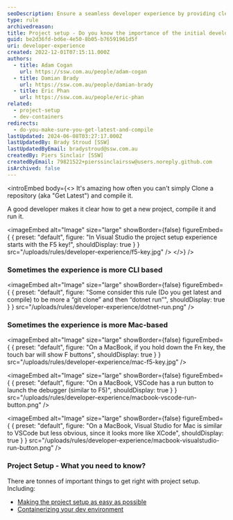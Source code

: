 ```yaml
---
seoDescription: Ensure a seamless developer experience by providing clear project setup instructions, including "Get Latest" and compilation steps, to enable efficient development and debugging.
type: rule
archivedreason:
title: Project setup - Do you know the importance of the initial developer experience?
guid: be2d36fd-bd6e-4e50-8b05-b76591961d5f
uri: developer-experience
created: 2022-12-01T07:15:11.000Z
authors:
  - title: Adam Cogan
    url: https://ssw.com.au/people/adam-cogan
  - title: Damian Brady
    url: https://ssw.com.au/people/damian-brady
  - title: Eric Phan
    url: https://ssw.com.au/people/eric-phan
related:
  - project-setup
  - dev-containers
redirects:
  - do-you-make-sure-you-get-latest-and-compile
lastUpdated: 2024-06-08T03:27:17.000Z
lastUpdatedBy: Brady Stroud [SSW]
lastUpdatedByEmail: bradystroud@ssw.com.au
createdBy: Piers Sinclair [SSW]
createdByEmail: 79821522+pierssinclairssw@users.noreply.github.com
isArchived: false
---
```


<introEmbed
  body={<>
It's amazing how often you can't simply Clone a repository (aka "Get Latest") and compile it.

A good developer makes it clear how to get a new project, compile it and run it.


<imageEmbed
  alt="Image"
  size="large"
  showBorder={false}
  figureEmbed={ {
    preset: "default",
    figure: "In Visual Studio the project setup experience starts with the F5 key!",
    shouldDisplay: true
  } }
  src="/uploads/rules/developer-experience/f5-key.jpg"
/>
  </>}
/>
### Sometimes the experience is more CLI based


<imageEmbed
  alt="Image"
  size="large"
  showBorder={false}
  figureEmbed={ {
    preset: "default",
    figure: "Some consider this rule (Do you get latest and compile) to be more a “git clone” and then “dotnet run”",
    shouldDisplay: true
  } }
  src="/uploads/rules/developer-experience/dotnet-run.png"
/>

### Sometimes the experience is more Mac-based


<imageEmbed
  alt="Image"
  size="large"
  showBorder={false}
  figureEmbed={ {
    preset: "default",
    figure: "On a MacBook, if you hold down the Fn key, the touch bar will show F buttons",
    shouldDisplay: true
  } }
  src="/uploads/rules/developer-experience/mac-f5-key.jpg"
/>


<imageEmbed
  alt="Image"
  size="large"
  showBorder={false}
  figureEmbed={ {
    preset: "default",
    figure: "On a MacBook, VSCode has a run button to launch the debugger (similar to F5)",
    shouldDisplay: true
  } }
  src="/uploads/rules/developer-experience/macbook-vscode-run-button.png"
/>


<imageEmbed
  alt="Image"
  size="large"
  showBorder={false}
  figureEmbed={ {
    preset: "default",
    figure: "On a MacBook, Visual Studio for Mac is similar to VSCode but less obvious, since it looks more like XCode",
    shouldDisplay: true
  } }
  src="/uploads/rules/developer-experience/macbook-visualstudio-run-button.png"
/>

### Project Setup - What you need to know?

There are tonnes of important things to get right with project setup. Including:

- [Making the project setup as easy as possible](/project-setup)
- [Containerizing your dev environment](/dev-containers)
